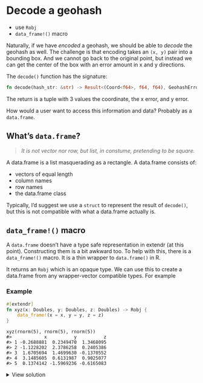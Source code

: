 # Decode a geohash

::: callout-tip

- use `Robj`
- `data_frame!()` macro
:::

Naturally, if we have _encoded_ a geohash, we should be able to _decode_ the geohash as well. The challenge is that encoding takes an `(x, y)` pair into a bounding box. And we cannot go back to the original point, but instead we can get the center of the box with an error amount in x and y directions.

The `decode()` function has the signature:

```rust
fn decode(hash_str: &str) -> Result<(Coord<f64>, f64, f64), GeohashError>
```

The return is a tuple with 3 values the coordinate, the x error, and y error.

How would a user want to access this information and data? Probably as a `data.frame`.

## What's `data.frame`?

> _It is not vector nor row, but list, in constume, pretending to be square._

A data.frame is a list masquerading as a rectangle. A data.frame consists of:

- vectors of equal length
- column names
- row names
- the data.frame class

Typically, I'd suggest we use a `struct` to represent the result of `decode()`, but this is not compatible with what a data.frame actually is.


## `data_frame!()` macro

A `data.frame` doesn't have a type safe representation in extendr (at this point). Constructing them is a bit awkward too. To help with this, there is a `data_frame!()` macro. It is a thin wrapper to `data.frame()` in R.

It returns an `Robj` which is an opaque type. We can use this to create a data.frame from any wrapper-vector compatible types. For example

### Example


```rust
#[extendr]
fn xyz(x: Doubles, y: Doubles, z: Doubles) -> Robj {
    data_frame!(x = x, y = y, z = z)
}
```
```
xyz(rnorm(5), rnorm(5), rnorm(5))
#>            x          y          z
#> 1 -0.2688881  0.2349470  1.3468095
#> 2 -1.1228202  2.3786258  0.2405386
#> 3  1.6705694  1.4699630 -0.1370552
#> 4  3.1485605  0.6131987  0.9025077
#> 5  0.1374142 -1.5969236 -0.6165083
```

<details>
    <summary>View solution</summary>
</details>
